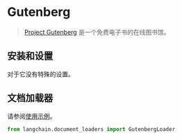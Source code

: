 # Gutenberg

>[Project Gutenberg](https://www.gutenberg.org/about/) 是一个免费电子书的在线图书馆。

## 安装和设置

对于它没有特殊的设置。

## 文档加载器

请参阅[使用示例](/docs/modules/data_connection/document_loaders/integrations/gutenberg.html)。

```python
from langchain.document_loaders import GutenbergLoader
```
